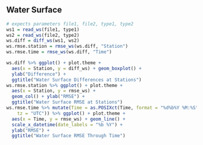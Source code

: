 
## Water Surface

```r
# expects parameters file1, file2, type1, type2
ws1 = read_ws(file1, type1)
ws2 = read_ws(file2, type2)
ws.diff = diff_ws(ws1, ws2)
ws.rmse.station = rmse_ws(ws.diff, "Station")
ws.rmse.time = rmse_ws(ws.diff, "Time")

ws.diff %>% ggplot() + plot.theme +
  aes(x = Station, y = diff_ws) + geom_boxplot() +
  ylab("Difference") +
  ggtitle("Water Surface Differences at Stations")
ws.rmse.station %>% ggplot() + plot.theme +
  aes(x = Station, y = rmse_ws) +
  geom_col() + ylab("RMSE") +
  ggtitle("Water Surface RMSE at Stations")
ws.rmse.time %>% mutate(Time = as.POSIXct(Time, format = "%d%b%Y %M:%S",
    tz = "UTC")) %>% ggplot() + plot.theme +
  aes(x = Time, y = rmse_ws) + geom_line() +
  scale_x_datetime(date_labels = "%b %Y") + 
  ylab("RMSE") +
  ggtitle("Water Surface RMSE Through Time")
```
